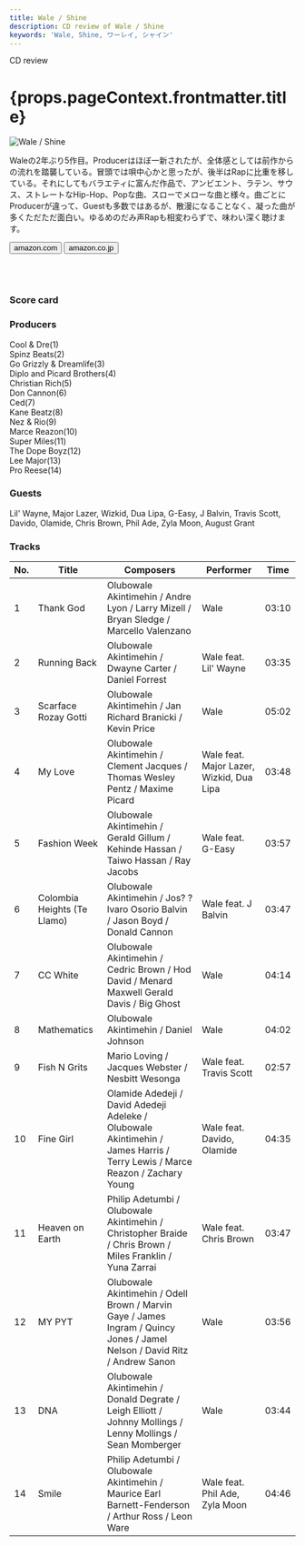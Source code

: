 ```yaml
---
title: Wale / Shine
description: CD review of Wale / Shine
keywords: 'Wale, Shine, ワーレイ, シャイン'
---
```




<p className="largeP">CD review</p>
<h1 className="h1--no--margin">{props.pageContext.frontmatter.title}</h1>

<Row  className="image-card-group">
	<Column colMd={"4"} colLg={"4"} noGutterMdLeft="">
       <ImageCard>

![Wale / Shine](../../images/cd/wale4L.jpg) 

</ImageCard>
	</Column>
	<Column colMd={"8"} colLg={"8"} noGutterMdLeft="">
	<p>
	Waleの2年ぶり5作目。Producerはほぼ一新されたが、全体感としては前作からの流れを踏襲している。冒頭では唄中心かと思ったが、後半はRapに比重を移している。それにしてもバラエティに富んだ作品で、アンビエント、ラテン、サウス、ストレートなHip-Hop、Popな曲、スローでメローな曲と様々。曲ごとにProducerが違って、Guestも多数ではあるが、散漫になることなく、凝った曲が多くただただ面白い。ゆるめのだみ声Rapも相変わらずで、味わい深く聴けます。
	</p>
	<div>
	  <Button href="https://amzn.to/2XmyAJj" kind="primary" size="small" renderIcon={ArrowUpRight24}>
      amazon.com
    </Button>
		<Button href="https://amzn.to/2XmbN05" kind="secondary" size="small" renderIcon={ArrowUpRight24}>
      amazon.co.jp
    </Button>
	</div>
	<a href="https://geo.music.apple.com/jp/album/shine/1222708776?mt=1&app=music&ls=1&at=11lcug" style="display:inline-block;overflow:hidden;background:url(https://linkmaker.itunes.apple.com/ja-jp/lockup.svg?releaseDate=2017-04-28&kind=album&bubble=apple_music&style=mono-black) no-repeat;width:180px;height:45px;"></a>
	<a href="https://geo.music.apple.com/jp/album/shine/1222708776?app=itunes&at=11lcug" style="display:inline-block;overflow:hidden;background:url(https://linkmaker.itunes.apple.com/ja-jp/badge-lrg.svg?releaseDate=2017-04-28T00:00:00Z&kind=album&bubble=itunes_music) no-repeat;width:140px;height:45px;"></a>
	</Column>
</Row>
<Row >
	<Column colMd={"4"} colLg={"4"} noGutterMdLeft="">
<div>
  <h3>Score card</h3>
	<SliderJS1 value="3" />
  <SliderJS2 value="1" />
	<SliderJS3 value="1" />
  <SliderJS4 value="9" />
</div>
</Column>
<Column colMd={"8"} colLg={"8"} noGutterMdLeft="">
<div>
<h3>Producers</h3>
<p>
Cool & Dre(1)
<br/>Spinz Beats(2)
<br/>Go Grizzly & Dreamlife(3)
<br/>Diplo and Picard Brothers(4)
<br/>Christian Rich(5)
<br/>Don Cannon(6)
<br/>Ced(7)
<br/>Kane Beatz(8)
<br/>Nez & Rio(9)
<br/>Marce Reazon(10)
<br/>Super Miles(11)
<br/>The Dope Boyz(12)
<br/>Lee Major(13)
<br/>Pro Reese(14)
</p>
<h3>Guests</h3>
<p>
	Lil' Wayne, Major Lazer, Wizkid, Dua Lipa, G-Easy, J Balvin, Travis Scott, Davido, Olamide, Chris Brown, Phil Ade, Zyla Moon, August Grant
</p>
</div>
</Column>
</Row>

<h3>Tracks</h3>

| No. |	 Title                      |	 Composers                                                                                                                 	|	 Performer                               | Time	 |
| --- |	--------------------------- | --------------------------------------------------------------------------------------------------------------------------- | ---------------------------------------- | ----- |
|	1	  |	Thank God                   | Olubowale Akintimehin / Andre Lyon / Larry Mizell / Bryan Sledge / Marcello Valenzano                                      	|	Wale                                     | 03:10 |
|	2	  |	Running Back                | Olubowale Akintimehin / Dwayne Carter / Daniel Forrest                                                                     	|	Wale feat. Lil' Wayne                    | 03:35 |
|	3	  |	Scarface Rozay Gotti        | Olubowale Akintimehin / Jan Richard Branicki / Kevin Price                                                                 	|	Wale                                     | 05:02 |
|	4	  |	My Love                     | Olubowale Akintimehin / Clement Jacques / Thomas Wesley Pentz / Maxime Picard                                              	|	Wale feat. Major Lazer, Wizkid, Dua Lipa | 03:48 |
|	5	  |	Fashion Week                | Olubowale Akintimehin / Gerald Gillum / Kehinde Hassan / Taiwo Hassan / Ray Jacobs                                         	|	Wale feat. G-Easy                        | 03:57 |
|	6	  |	Colombia Heights (Te Llamo) | Olubowale Akintimehin / Jos? ?lvaro Osorio Balvin / Jason Boyd / Donald Cannon                                             	|	Wale feat. J Balvin                      | 03:47 |
|	7	  |	CC White                    | Olubowale Akintimehin / Cedric Brown / Hod David / Menard Maxwell Gerald Davis / Big Ghost                                 	|	Wale                                     | 04:14 |
|	8	  |	Mathematics                 | Olubowale Akintimehin / Daniel Johnson                                                                                     	|	Wale                                     | 04:02 |
|	9	  |	Fish N Grits                | Mario Loving / Jacques Webster / Nesbitt Wesonga                                                                           	|	Wale feat. Travis Scott                  | 02:57 |
|	10	|	Fine Girl                   | Olamide Adedeji / David Adedeji Adeleke / Olubowale Akintimehin / James Harris / Terry Lewis / Marce Reazon / Zachary Young	|	Wale feat. Davido, Olamide               | 04:35 |
|	11	|	Heaven on Earth             | Philip Adetumbi / Olubowale Akintimehin / Christopher Braide / Chris Brown / Miles Franklin / Yuna Zarrai                  	|	Wale feat. Chris Brown                   | 03:47 |
|	12	|	MY PYT                      | Olubowale Akintimehin / Odell Brown / Marvin Gaye / James Ingram / Quincy Jones / Jamel Nelson / David Ritz / Andrew Sanon 	|	Wale                                     | 03:56 |
|	13	|	DNA                         | Olubowale Akintimehin / Donald Degrate / Leigh Elliott / Johnny Mollings / Lenny Mollings / Sean Momberger                 	|	Wale                                     | 03:44 |
|	14	|	Smile                       | Philip Adetumbi / Olubowale Akintimehin / Maurice Earl Barnett-Fenderson / Arthur Ross / Leon Ware                         	|	Wale feat. Phil Ade, Zyla Moon           | 04:46 |
